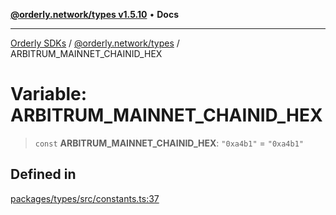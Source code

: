 [**@orderly.network/types v1.5.10**](/sdks/tech-doc/@orderly.network/types/README) • **Docs**

***

[Orderly SDKs](/sdks/tech-doc/packages) / [@orderly.network/types](/sdks/tech-doc/@orderly.network/types/README) / ARBITRUM\_MAINNET\_CHAINID\_HEX

# Variable: ARBITRUM\_MAINNET\_CHAINID\_HEX

> `const` **ARBITRUM\_MAINNET\_CHAINID\_HEX**: `"0xa4b1"` = `"0xa4b1"`

## Defined in

[packages/types/src/constants.ts:37](https://github.com/OrderlyNetwork/js-sdk/blob/554ae704783e3b83c40bb234a899e8f02987d9b6/packages/types/src/constants.ts#L37)
